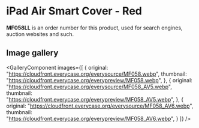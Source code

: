 
# iPad Air Smart Cover - Red

<Callout type='info' emoji='👉🏻'>**MF058LL** is an order number for this product, used for search engines, auction websites and such.</Callout>

## Image gallery

<GalleryComponent
    images={[
      {
        original: "https://cloudfront.everycase.org/everysource/MF058.webp",
        thumbnail: "https://cloudfront.everycase.org/everypreview/MF058.webp",
      },
      {
        original: "https://cloudfront.everycase.org/everysource/MF058_AV5.webp",
        thumbnail: "https://cloudfront.everycase.org/everypreview/MF058_AV5.webp",
      },
      {
        original: "https://cloudfront.everycase.org/everysource/MF058_AV6.webp",
        thumbnail: "https://cloudfront.everycase.org/everypreview/MF058_AV6.webp",
      }
    ]}
  />
